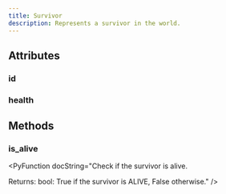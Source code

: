 ```yaml
---
title: Survivor
description: Represents a survivor in the world.
---
```





## Attributes

### id

<PyAttribute type="int" value="" docString="Unique identifier for the survivor." />

### health

<PyAttribute type="int" value="" docString="Current health of the survivor." />


## Methods

### is_alive

<PyFunctionSignature signature="def is_alive() -> bool" />

<PyFunction docString="Check if the survivor is alive.

Returns:
    bool: True if the survivor is ALIVE, False otherwise." />